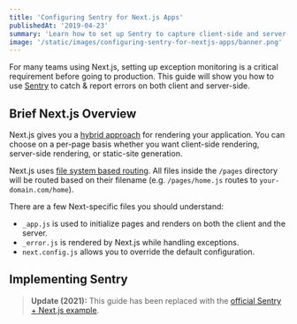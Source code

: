 ```yaml
---
title: 'Configuring Sentry for Next.js Apps'
publishedAt: '2019-04-23'
summary: 'Learn how to set up Sentry to capture client-side and server-side exceptions for Next.js applications.'
image: '/static/images/configuring-sentry-for-nextjs-apps/banner.png'
---
```


For many teams using Next.js, setting up exception monitoring is a critical requirement before going to production.
This guide will show you how to use [Sentry](https://sentry.io) to catch & report errors on both client and server-side.

## Brief Next.js Overview

Next.js gives you a [hybrid approach](https://vercel.com/blog/nextjs-server-side-rendering-vs-static-generation) for rendering your application.
You can choose on a per-page basis whether you want client-side rendering, server-side rendering, or static-site generation.

Next.js uses [file system based routing](https://nextjs.org/docs/routing/introduction).
All files inside the `/pages` directory will be routed based on their filename (e.g. `/pages/home.js` routes to `your-domain.com/home`).

There are a few Next-specific files you should understand:

- `_app.js` is used to initialize pages and renders on both the client and the server.
- `_error.js` is rendered by Next.js while handling exceptions.
- `next.config.js` allows you to override the default configuration.

## Implementing Sentry

> **Update (2021):** This guide has been replaced with the [official Sentry + Next.js example](https://github.com/vercel/next.js/tree/canary/examples/with-sentry).
